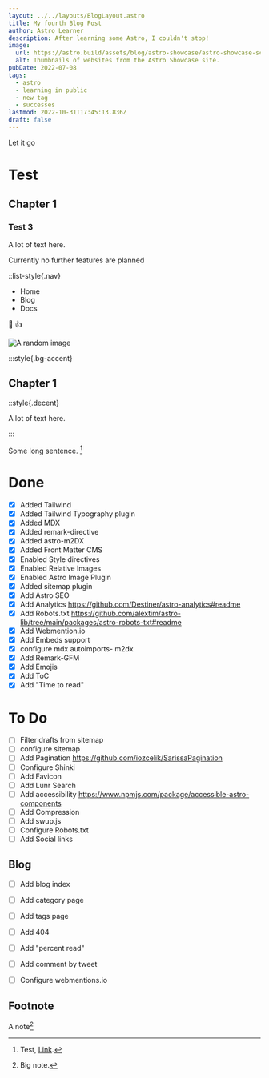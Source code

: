 ---
layout: ../../layouts/BlogLayout.astro
title: My fourth Blog Post
author: Astro Learner
description: After learning some Astro, I couldn't stop!
image:
  url: https://astro.build/assets/blog/astro-showcase/astro-showcase-screenshot.jpg
  alt: Thumbnails of websites from the Astro Showcase site.
pubDate: 2022-07-08
tags:
  - astro
  - learning in public
  - new tag
  - successes
lastmod: 2022-10-31T17:45:13.836Z
draft: false
---

Let it go

# Test
## Chapter 1
### Test 3

A lot of text here.


Currently no further features are planned

::list-style{.nav}

- Home
- Blog
- Docs

🎉 👍


<Img src="https://picsum.photos/1024/768" alt="A random image" />


:::style{.bg-accent}

## Chapter 1

::style{.decent}

A lot of text here.

:::

<YouTube id="https://youtu.be/NkShQ1wwiCg" />

<Tweet id="https://twitter.com/AlexStandiford/status/1586544016228753410" />


Some long sentence. [^footnote]

# Done

- [x] Added Tailwind
- [x] Added Tailwind Typography plugin
- [x] Added MDX
- [x] Added remark-directive
- [x] Added astro-m2DX
- [x] Added Front Matter CMS
- [x] Enabled Style directives
- [x] Enabled Relative Images
- [x] Enabled Astro Image Plugin
- [x] Added sitemap plugin
- [x] Add Astro SEO             
- [x] Add Analytics https://github.com/Destiner/astro-analytics#readme
- [x] Add Robots.txt https://github.com/alextim/astro-lib/tree/main/packages/astro-robots-txt#readme
- [x] Add Webmention.io
- [x] Add Embeds support
- [x] configure mdx autoimports- m2dx
- [x] Add Remark-GFM
- [x] Add Emojis
- [x] Add ToC
- [x] Add "Time to read"

# To Do

- [ ] Filter drafts from sitemap
- [ ] configure sitemap
- [ ] Add Pagination https://github.com/iozcelik/SarissaPagination
- [ ] Configure Shinki
- [ ] Add Favicon
- [ ] Add Lunr Search
- [ ] Add accessibility https://www.npmjs.com/package/accessible-astro-components
- [ ] Add Compression
- [ ] Add swup.js
- [ ] Configure Robots.txt
- [ ] Add Social links

## Blog
- [ ] Add blog index
- [ ] Add category page
- [ ] Add tags page
- [ ] Add 404
- [ ] Add "percent read"
- [ ] Add comment by tweet
- [ ] Configure webmentions.io


[^footnote]: Test, [Link](https://google.com).


## Footnote

A note[^1]

[^1]: Big note.

